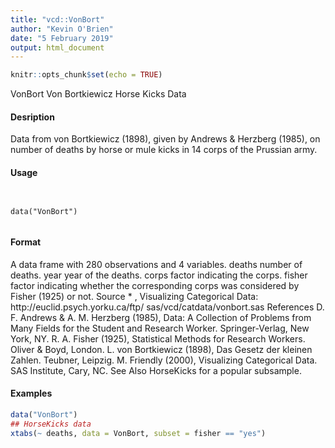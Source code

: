 ```yaml
---
title: "vcd::VonBort"
author: "Kevin O'Brien"
date: "5 February 2019"
output: html_document
---
```


```r
knitr::opts_chunk$set(echo = TRUE)
```
VonBort Von Bortkiewicz Horse Kicks Data

#### Desription

Data from von Bortkiewicz (1898), given by Andrews \& Herzberg (1985), on number of deaths by
horse or mule kicks in 14 corps of the Prussian army.

#### Usage
<pre><code>

data("VonBort")

</code></pre>
#### Format 

A data frame with 280 observations and 4 variables.
deaths number of deaths.
year year of the deaths.
corps factor indicating the corps.
fisher factor indicating whether the corresponding corps was considered by Fisher (1925) or not.
Source
* , Visualizing Categorical Data: http://euclid.psych.yorku.ca/ftp/
sas/vcd/catdata/vonbort.sas
References
D. F. Andrews \& A. M. Herzberg (1985), Data: A Collection of Problems from Many Fields for
the Student and Research Worker. Springer-Verlag, New York, NY.
R. A. Fisher (1925), Statistical Methods for Research Workers. Oliver & Boyd, London.
L. von Bortkiewicz (1898), Das Gesetz der kleinen Zahlen. Teubner, Leipzig.
M. Friendly (2000), Visualizing Categorical Data. SAS Institute, Cary, NC.
See Also
HorseKicks for a popular subsample.

#### Examples
```r

data("VonBort")
## HorseKicks data
xtabs(~ deaths, data = VonBort, subset = fisher == "yes")

```
